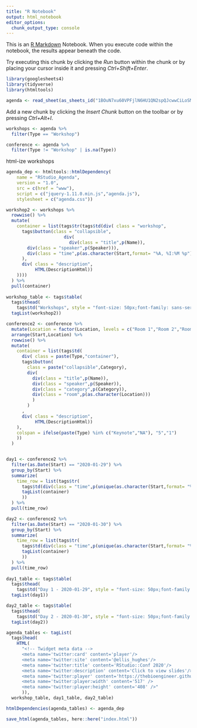 ```yaml
---
title: "R Notebook"
output: html_notebook
editor_options: 
  chunk_output_type: console
---
```


This is an [R Markdown](http://rmarkdown.rstudio.com) Notebook. When you execute code within the notebook, the results appear beneath the code. 

Try executing this chunk by clicking the *Run* button within the chunk or by placing your cursor inside it and pressing *Ctrl+Shift+Enter*. 

```r
library(googlesheets4)
library(tidyverse)
library(htmltools)

agenda <- read_sheet(as_sheets_id("1BOuN7xu60VPFjlN6HU1QN2spQJcwwCiLoSMPQ9HZwmo"))

```

Add a new chunk by clicking the *Insert Chunk* button on the toolbar or by pressing *Ctrl+Alt+I*.

```r

workshops <- agenda %>% 
  filter(Type == "Workshop")

conference <- agenda %>% 
  filter(Type != "Workshop" | is.na(Type))

```

html-ize workshops


```r

agenda_dep <- htmltools::htmlDependency(
    name = "RStudio_Agenda",
    version = "1.0",
    src = c(href = "www"),
    script = c("jquery-1.11.0.min.js","agenda.js"),
    stylesheet = c("agenda.css"))


```

```r

workshop2 <- workshops %>% 
  rowwise() %>% 
  mutate(
    container = list(tags$tr(tags$td(div( class = "workshop",
      tags$button(class = "collapsible",
                      div(
                        div(class = "title",p(Name)),
        div(class = "speaker",p(Speaker))),
        div(class = "time",p(as.character(Start,format= "%A, %I:%M %p")))
      ),
      div( class = "description",
           HTML(DescriptionHtml))
    ))))
  ) %>% 
  pull(container) 
  
workshop_table <- tags$table(
  tags$thead(
    tags$td("Workshops", style = "font-size: 50px;font-family: sans-serif;font-weight: 600;")),
  tagList(workshop2))

```



```r

conference2 <- conference %>% 
  mutate(Location = factor(Location, levels = c("Room 1","Room 2","Room 3","Room 4"))) %>% 
  arrange(Start,Location) %>% 
  rowwise() %>% 
  mutate(
    container = list(tags$td(
      div( class = paste(Type,"container"),
      tags$button(
        class = paste("collapsible",Category),
        div(
          div(class = "title",p(Name)),
          div(class = "speaker",p(Speaker)),
          div(class = "category",p(Category)),
          div(class = "room",p(as.character(Location)))
          )
        )
      ,
      div( class = "description",
           HTML(DescriptionHtml))
    ),
    colspan = ifelse(paste(Type) %in% c("Keynote","NA"), "5","1")
    ))
  )


day1 <- conference2 %>% 
  filter(as.Date(Start) == "2020-01-29") %>% 
  group_by(Start) %>% 
  summarize(
    time_row = list(tags$tr(
      tags$td(div(class = "time",p(unique(as.character(Start,format= "%A, %I:%M %p"))))),
      tagList(container)
      ))
  ) %>% 
  pull(time_row)

day2 <- conference2 %>% 
  filter(as.Date(Start) == "2020-01-30") %>% 
  group_by(Start) %>% 
  summarize(
    time_row = list(tags$tr(
      tags$td(div(class = "time",p(unique(as.character(Start,format= "%A, %I:%M %p"))))),
      tagList(container)
      ))
  ) %>% 
  pull(time_row)
  
day1_table <- tags$table(
  tags$thead(
    tags$td("Day 1 - 2020-01-29", style = "font-size: 50px;font-family: sans-serif;font-weight: 600;", colspan = "5")),
  tagList(day1))

day2_table <- tags$table(
  tags$thead(
    tags$td("Day 2 - 2020-01-30", style = "font-size: 50px;font-family: sans-serif;font-weight: 600;", colspan = "5")),
  tagList(day2))

```



```r
agenda_tables <- tagList(
  tags$head(
    HTML(
      "<!-- Twidget meta data -->
      <meta name='twitter:card' content='player'/>
      <meta name='twitter:site' content='@ellis_hughes'/>
      <meta name='twitter:title' content='RStudio::Conf 2020'/>
      <meta name='twitter:description' content='Click to view slides'/>
      <meta name='twitter:player' content='https://thebioengineer.github.io/RStudio_Conf_2020_Agenda/' />
      <meta name='twitter:player:width' content='517' />
      <meta name='twitter:player:height' content='408' />"
      )),
  workshop_table, day1_table, day2_table)

htmlDependencies(agenda_tables) <- agenda_dep

save_html(agenda_tables, here::here("index.html"))

```



